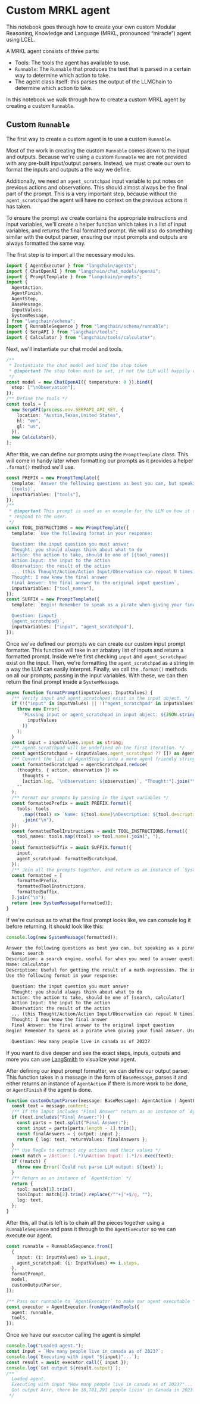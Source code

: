 # Custom MRKL agent

This notebook goes through how to create your own custom Modular Reasoning, Knowledge and Language (MRKL, pronounced “miracle”) agent using LCEL.

A MRKL agent consists of three parts:

- Tools: The tools the agent has available to use.
- `Runnable`: The `Runnable` that produces the text that is parsed in a certain way to determine which action to take.
- The agent class itself: this parses the output of the LLMChain to determine which action to take.

In this notebook we walk through how to create a custom MRKL agent by creating a custom `Runnable`.

## Custom `Runnable`

The first way to create a custom agent is to use a custom `Runnable`.

Most of the work in creating the custom `Runnable` comes down to the input and outputs. Because we're using a custom `Runnable` we are not provided with any pre-built input/output parsers.
Instead, we must create our own to format the inputs and outputs a the way we define.

Additionally, we need an `agent_scratchpad` input variable to put notes on previous actions and observations.
This should almost always be the final part of the prompt. This is a very important step, because without the `agent_scratchpad` the agent will have no context on the previous actions it has taken.

To ensure the prompt we create contains the appropriate instructions and input variables, we'll create a helper function which takes in a list of input variables, and returns the final formatted prompt.
We will also do something similar with the output parser, ensuring our input prompts and outputs are always formatted the same way.

The first step is to import all the necessary modules.

```typescript
import { AgentExecutor } from "langchain/agents";
import { ChatOpenAI } from "langchain/chat_models/openai";
import { PromptTemplate } from "langchain/prompts";
import {
  AgentAction,
  AgentFinish,
  AgentStep,
  BaseMessage,
  InputValues,
  SystemMessage,
} from "langchain/schema";
import { RunnableSequence } from "langchain/schema/runnable";
import { SerpAPI } from "langchain/tools";
import { Calculator } from "langchain/tools/calculator";
```

Next, we'll instantiate our chat model and tools.

```typescript
/**
 * Instantiate the chat model and bind the stop token
 * @important The stop token must be set, if not the LLM will happily continue generating text forever.
 */
const model = new ChatOpenAI({ temperature: 0 }).bind({
  stop: ["\nObservation"],
});
/** Define the tools */
const tools = [
  new SerpAPI(process.env.SERPAPI_API_KEY, {
    location: "Austin,Texas,United States",
    hl: "en",
    gl: "us",
  }),
  new Calculator(),
];
```

After this, we can define our prompts using the `PromptTemplate` class. This will come in handy later when formatting our prompts as it provides a helper `.format()` method we'll use.

```typescript
const PREFIX = new PromptTemplate({
  template: `Answer the following questions as best you can, but speaking as a pirate might speak. You have access to the following tools:
  {tools}`,
  inputVariables: ["tools"],
});
/**
 * @important This prompt is used as an example for the LLM on how it should
 * respond to the user.
 */
const TOOL_INSTRUCTIONS = new PromptTemplate({
  template: `Use the following format in your response:

  Question: the input question you must answer
  Thought: you should always think about what to do
  Action: the action to take, should be one of [{tool_names}]
  Action Input: the input to the action
  Observation: the result of the action
  ... (this Thought/Action/Action Input/Observation can repeat N times)
  Thought: I now know the final answer
  Final Answer: the final answer to the original input question`,
  inputVariables: ["tool_names"],
});
const SUFFIX = new PromptTemplate({
  template: `Begin! Remember to speak as a pirate when giving your final answer. Use lots of "Args

  Question: {input}
  {agent_scratchpad}`,
  inputVariables: ["input", "agent_scratchpad"],
});
```

Once we've defined our prompts we can create our custom input prompt formatter.
This function will take in an arbatary list of inputs and return a formatted prompt.
Inside we're first checking `input` and `agent_scratchpad` exist on the input.
Then, we're formatting the `agent_scratchpad` as a string in a way the LLM can easily interpret.
Finally, we call the `.format()` methods on all our prompts, passing in the input variables. With these, we can then return the final prompt inside a `SystemMessage`.

```typescript
async function formatPrompt(inputValues: InputValues) {
  /** Verify input and agent_scratchpad exist in the input object. */
  if (!("input" in inputValues) || !("agent_scratchpad" in inputValues)) {
    throw new Error(
      `Missing input or agent_scratchpad in input object: ${JSON.stringify(
        inputValues
      )}`
    );
  }
  const input = inputValues.input as string;
  /** agent_scratchpad will be undefined on the first iteration. */
  const agentScratchpad = (inputValues.agent_scratchpad ?? []) as AgentStep[];
  /** Convert the list of AgentStep's into a more agent friendly string format. */
  const formattedScratchpad = agentScratchpad.reduce(
    (thoughts, { action, observation }) =>
      thoughts +
      [action.log, `\nObservation: ${observation}`, "Thought:"].join("\n"),
    ""
  );
  /** Format our prompts by passing in the input variables */
  const formattedPrefix = await PREFIX.format({
    tools: tools
      .map((tool) => `Name: ${tool.name}\nDescription: ${tool.description}`)
      .join("\n"),
  });
  const formattedToolInstructions = await TOOL_INSTRUCTIONS.format({
    tool_names: tools.map((tool) => tool.name).join(", "),
  });
  const formattedSuffix = await SUFFIX.format({
    input,
    agent_scratchpad: formattedScratchpad,
  });
  /** Join all the prompts together, and return as an instance of `SystemMessage` */
  const formatted = [
    formattedPrefix,
    formattedToolInstructions,
    formattedSuffix,
  ].join("\n");
  return [new SystemMessage(formatted)];
}
```

If we're curious as to what the final prompt looks like, we can console log it before returning. It should look like this:

```typescript
console.log(new SystemMessage(formatted));
```

```txt
Answer the following questions as best you can, but speaking as a pirate might speak. You have access to the following tools:
  Name: search
Description: a search engine. useful for when you need to answer questions about current events. input should be a search query.
Name: calculator
Description: Useful for getting the result of a math expression. The input to this tool should be a valid mathematical expression that could be executed by a simple calculator.
Use the following format in your response:

  Question: the input question you must answer
  Thought: you should always think about what to do
  Action: the action to take, should be one of [search, calculator]
  Action Input: the input to the action
  Observation: the result of the action
  ... (this Thought/Action/Action Input/Observation can repeat N times)
  Thought: I now know the final answer
  Final Answer: the final answer to the original input question
Begin! Remember to speak as a pirate when giving your final answer. Use lots of "Args

  Question: How many people live in canada as of 2023?
```

If you want to dive deeper and see the exact steps, inputs, outputs and more you can use [LangSmith](https://docs.smith.langchain.com/) to visualize your agent.

After defining our input prompt formatter, we can define our output parser.
This function takes in a message in the form of `BaseMessage`, parses it and either returns an instance of `AgentAction` if there is more work to be done, or `AgentFinish` if the agent is done.

```typescript
function customOutputParser(message: BaseMessage): AgentAction | AgentFinish {
  const text = message.content;
  /** If the input includes "Final Answer" return as an instance of `AgentFinish` */
  if (text.includes("Final Answer:")) {
    const parts = text.split("Final Answer:");
    const input = parts[parts.length - 1].trim();
    const finalAnswers = { output: input };
    return { log: text, returnValues: finalAnswers };
  }
  /** Use RegEx to extract any actions and their values */
  const match = /Action: (.*)\nAction Input: (.*)/s.exec(text);
  if (!match) {
    throw new Error(`Could not parse LLM output: ${text}`);
  }
  /** Return as an instance of `AgentAction` */
  return {
    tool: match[1].trim(),
    toolInput: match[2].trim().replace(/^"+|"+$/g, ""),
    log: text,
  };
}
```

After this, all that is left is to chain all the pieces together using a `RunnableSequence` and pass it through to the `AgentExecutor` so we can execute our agent.

```typescript
const runnable = RunnableSequence.from([
  {
    input: (i: InputValues) => i.input,
    agent_scratchpad: (i: InputValues) => i.steps,
  },
  formatPrompt,
  model,
  customOutputParser,
]);

/** Pass our runnable to `AgentExecutor` to make our agent executable */
const executor = AgentExecutor.fromAgentAndTools({
  agent: runnable,
  tools,
});
```

Once we have our `executor` calling the agent is simple!

```typescript
console.log("Loaded agent.");
const input = `How many people live in canada as of 2023?`;
console.log(`Executing with input "${input}"...`);
const result = await executor.call({ input });
console.log(`Got output ${result.output}`);
/**
  Loaded agent.
  Executing with input "How many people live in canada as of 2023?"...
  Got output Arrr, there be 38,781,291 people livin' in Canada in 2023.
 */
```
